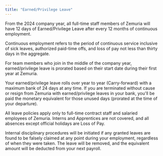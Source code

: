 ```yaml
---
title: "Earned/Privilege Leave"
---
```


From the 2024 company year, all full-time staff members of Zemuria will have 12 days of Earned/Privilege Leave after every 12 months of continuous employment.

Continuous employment refers to the period of continuous service inclusive of sick leaves, authorized paid-time offs, and loss of pay not less than thirty days in the aggregate.

For team members who join in the middle of the company year, earned/privilege leave is prorated based on their start date during their first year at Zemuria.

Your earned/privilege leave rolls over year to year (Carry-forward) with a maximum bank of 24 days at any time. If you are terminated without cause or resign from Zemuria with earned/privilege leaves in your bank, you'll be paid the monetary equivalent for those unused days (prorated at the time of your departure).

All leave policies apply only to full-time contract staff and salaried employees of Zemuria. Interns and Apprentices are not covered, and all absences except official holidays are Loss of Pay.

Internal disciplinary procedures will be initiated if any granted leaves are found to be falsely claimed at any point during your employment, regardless of when they were taken. The leave will be removed, and the equivalent amount will be deducted from your next payroll.